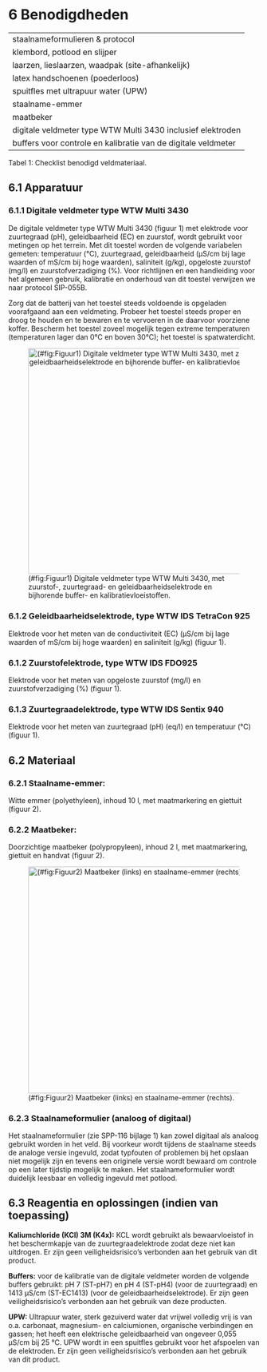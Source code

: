 # 6 Benodigdheden

|                                                               |
|:--------------------------------------------------------------|
| staalnameformulieren & protocol                               |
| klembord, potlood en slijper                                  |
| laarzen, lieslaarzen, waadpak (site-afhankelijk)              |
| latex handschoenen (poederloos)                               |
| spuitfles met ultrapuur water (UPW)                           |
| staalname-emmer                                               |
| maatbeker                                                     |
| digitale veldmeter type WTW Multi 3430 inclusief elektroden   |
| buffers voor controle en kalibratie van de digitale veldmeter |

Tabel 1: Checklist benodigd veldmateriaal.

## 6.1 Apparatuur

### 6.1.1 Digitale veldmeter type WTW Multi 3430

De digitale veldmeter type WTW Multi 3430 (figuur 1) met elektrode voor zuurtegraad (pH), geleidbaarheid (EC) en zuurstof, wordt gebruikt voor metingen op het terrein. Met dit toestel worden de volgende variabelen gemeten: temperatuur (°C), zuurtegraad, geleidbaarheid (µS/cm bij lage waarden of mS/cm bij hoge waarden), saliniteit (g/kg), opgeloste zuurstof (mg/l) en zuurstofverzadiging (%). Voor richtlijnen en een handleiding voor het algemeen gebruik, kalibratie en onderhoud van dit toestel verwijzen we naar protocol SIP-055B.

Zorg dat de batterij van het toestel steeds voldoende is opgeladen voorafgaand aan een veldmeting. Probeer het toestel steeds proper en droog te houden en te bewaren en te vervoeren in de daarvoor voorziene koffer. Bescherm het toestel zoveel mogelijk tegen extreme temperaturen (temperaturen lager dan 0°C en boven 30°C); het toestel is spatwaterdicht.

![(#fig:Figuur1) Digitale veldmeter type WTW Multi 3430, met zuurstof-, zuurtegraad- en geleidbaarheidselektrode en bijhorende buffer- en kalibratievloeistoffen.](./media/image1.jpg){width="6.292361111111111in" height="4.716666666666667in"}

### 6.1.2 Geleidbaarheidselektrode, type WTW IDS TetraCon 925

Elektrode voor het meten van de conductiviteit (EC) (µS/cm bij lage waarden of mS/cm bij hoge waarden) en saliniteit (g/kg) (figuur 1).

### 6.1.2 Zuurstofelektrode, type WTW IDS FDO925

Elektrode voor het meten van opgeloste zuurstof (mg/l) en zuurstofverzadiging (%) (figuur 1).

### 6.1.3 Zuurtegraadelektrode, type WTW IDS Sentix 940

Elektrode voor het meten van zuurtegraad (pH) (eq/l) en temperatuur (°C) (figuur 1).

## 6.2 Materiaal

### 6.2.1 **Staalname-emmer:**

Witte emmer (polyethyleen), inhoud 10 l, met maatmarkering en giettuit (figuur 2).

### 6.2.2 **Maatbeker:**

Doorzichtige maatbeker (polypropyleen), inhoud 2 l, met maatmarkering, giettuit en handvat (figuur 2).

![(#fig:Figuur2) Maatbeker (links) en staalname-emmer (rechts).](./media/image2.jpg){width="6.299660979877515in" height="4.722222222222222in"}

### 6.2.3 **Staalnameformulier (analoog of digitaal)**

Het staalnameformulier (zie SPP-116 bijlage 1) kan zowel digitaal als analoog gebruikt worden in het veld. Bij voorkeur wordt tijdens de staalname steeds de analoge versie ingevuld, zodat typfouten of problemen bij het opslaan niet mogelijk zijn en tevens een originele versie wordt bewaard om controle op een later tijdstip mogelijk te maken. Het staalnameformulier wordt duidelijk leesbaar en volledig ingevuld met potlood.

## 6.3 Reagentia en oplossingen (indien van toepassing)

**Kaliumchloride (KCl) 3M (K4x):** KCL wordt gebruikt als bewaarvloeistof in het beschermkapje van de zuurtegraadelektrode zodat deze niet kan uitdrogen. Er zijn geen veiligheidsrisico's verbonden aan het gebruik van dit product.

**Buffers:** voor de kalibratie van de digitale veldmeter worden de volgende buffers gebruikt: pH 7 (ST-pH7) en pH 4 (ST-pH4) (voor de zuurtegraad) en 1413 μS/cm (ST-EC1413) (voor de geleidbaarheidselektrode). Er zijn geen veiligheidsrisico's verbonden aan het gebruik van deze producten.

**UPW:** Ultrapuur water, sterk gezuiverd water dat vrijwel volledig vrij is van o.a. carbonaat, magnesium- en calciumionen, organische verbindingen en gassen; het heeft een elektrische geleidbaarheid van ongeveer 0,055 µS/cm bij 25 °C. UPW wordt in een spuitfles gebruikt voor het afspoelen van de elektroden. Er zijn geen veiligheidsrisico's verbonden aan het gebruik van dit product.
